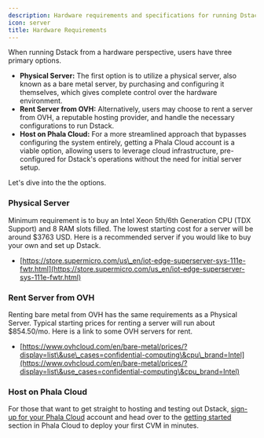 ```yaml
---
description: Hardware requirements and specifications for running Dstack TEE infrastructure.
icon: server
title: Hardware Requirements
---
```



When running Dstack from a hardware perspective, users have three primary options.&#x20;

* **Physical Server:** The first option is to utilize a physical server, also known as a bare metal server, by purchasing and configuring it themselves, which gives complete control over the hardware environment.&#x20;
* **Rent Server from OVH:** Alternatively, users may choose to rent a server from OVH, a reputable hosting provider, and handle the necessary configurations to run Dstack.&#x20;
* **Host on Phala Cloud:** For a more streamlined approach that bypasses configuring the system entirely, getting a Phala Cloud account is a viable option, allowing users to leverage cloud infrastructure, pre-configured for Dstack's operations without the need for initial server setup.

Let's dive into the the options.

### Physical Server

Minimum requirement is to buy an Intel Xeon 5th/6th Generation CPU (TDX Support) and 8 RAM slots filled. The lowest starting cost for a server will be around $3763 USD. Here is a recommended server if you would like to buy your own and set up Dstack.

* [https://store.supermicro.com/us\_en/iot-edge-superserver-sys-111e-fwtr.html](https://store.supermicro.com/us_en/iot-edge-superserver-sys-111e-fwtr.html)

### Rent Server from OVH

Renting bare metal from OVH has the same requirements as a Physical Server. Typical starting prices for renting a server will run about $854.50/mo. Here is a link to some OVH servers for rent.

* [https://www.ovhcloud.com/en/bare-metal/prices/?display=list\&use\_cases=confidential-computing\&cpu\_brand=Intel](https://www.ovhcloud.com/en/bare-metal/prices/?display=list\&use_cases=confidential-computing\&cpu_brand=Intel)

### Host on Phala Cloud&#x20;

For those that want to get straight to hosting and testing out Dstack, [sign-up for your Phala Cloud](/cloud/getting-started/sign-up-for-cloud-account) account and head over to the [getting started](/cloud/getting-started/start-from-cloud-ui) section in Phala Cloud to deploy your first CVM in minutes.



